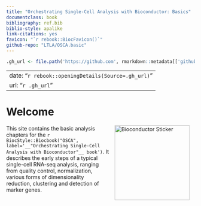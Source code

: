 ```yaml
--- 
title: "Orchestrating Single-Cell Analysis with Bioconductor: Basics"
documentclass: book
bibliography: ref.bib
biblio-style: apalike
link-citations: yes
favicon: "`r rebook::BiocFavicon()`"
github-repo: "LTLA/OSCA.basic"
---
```


```r
.gh_url <- file.path('https://github.com', rmarkdown::metadata[['github-repo']])
```

---
date: "`r rebook::openingDetails(Source=.gh_url)`"
url: "`r .gh_url`"
---

# Welcome {-}

<a href="https://bioconductor.org"><img src="`r rebook::BiocSticker('animated')`" width="200" alt="Bioconductor Sticker" align="right" style="margin: 0 1em 0 1em" /></a> 

This site contains the basic analysis chapters for the `r BiocStyle::Biocbook("OSCA", label='__"Orchestrating Single-Cell Analysis with Bioconductor"__ book')`.
It describes the early steps of a typical single-cell RNA-seq analysis, ranging from quality control,
normalization, various forms of dimensionality reduction, clustering and detection of marker genes.
